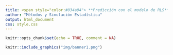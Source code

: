 ```yaml
---
title: <span style="color:#034a94"> **Predicción con el modelo de RLS**</span>
author: "Métodos y Simulación Estadística"
output: html_document
css: style.css
---
```


```r
knitr::opts_chunk$set(echo = TRUE, comment = NA)

```

```r
knitr::include_graphics("img/banner1.png")
```


<br/> <br/>

